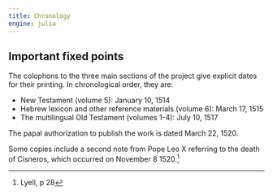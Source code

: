```yaml
---
title: Chronology
engine: julia
---
```


## Important fixed points

The colophons to the three main sections of the project give explicit dates for their printing. In chronological order, they are:

- New Testament (volume 5): January 10, 1514
- Hebrew lexicon and other reference materials (volume 6): March 17, 1515
- The multilingual Old Testament (volumes 1-4): July 10, 1517

The papal authorization to publish the work is dated March 22, 1520.

Some copies include a second note from Pope Leo X referring to the death of Cisneros, which occurred on November 8 1520.[^deathdate]




[^deathdate]: Lyell, p 28
